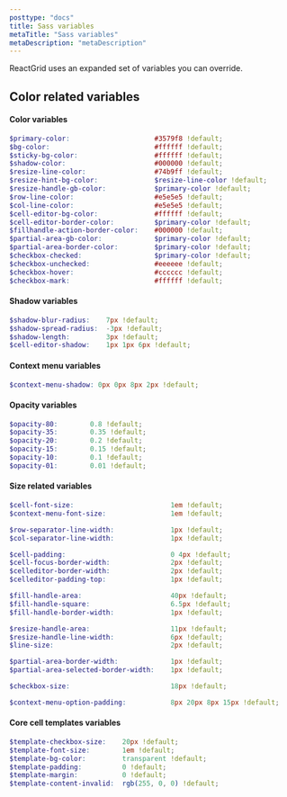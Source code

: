 ```yaml
---
posttype: "docs"
title: Sass variables
metaTitle: "Sass variables"
metaDescription: "metaDescription"
---
```


ReactGrid uses an expanded set of variables you can override.

## Color related variables

#### Color variables
```scss
$primary-color:                     #3579f8 !default;
$bg-color:                          #ffffff !default;
$sticky-bg-color:                   #ffffff !default;
$shadow-color:                      #000000 !default;
$resize-line-color:                 #74b9ff !default;
$resize-hint-bg-color:              $resize-line-color !default;
$resize-handle-gb-color:            $primary-color !default;
$row-line-color:                    #e5e5e5 !default;
$col-line-color:                    #e5e5e5 !default;
$cell-editor-bg-color:              #ffffff !default;
$cell-editor-border-color:          $primary-color !default;
$fillhandle-action-border-color:    #000000 !default;
$partial-area-gb-color:             $primary-color !default;
$partial-area-border-color:         $primary-color !default;
$checkbox-checked:                  $primary-color !default;
$checkbox-unchecked:                #eeeeee !default;
$checkbox-hover:                    #cccccc !default;
$checkbox-mark:                     #ffffff !default;
```

#### Shadow variables
```scss
$shadow-blur-radius:    7px !default; 
$shadow-spread-radius:  -3px !default; 
$shadow-length:         3px !default; 
$cell-editor-shadow:    1px 1px 6px !default;
```

#### Context menu variables
```scss
$context-menu-shadow: 0px 0px 8px 2px !default;
```

#### Opacity variables
```scss
$opacity-80:        0.8 !default;
$opacity-35:        0.35 !default;
$opacity-20:        0.2 !default;
$opacity-15:        0.15 !default;
$opacity-10:        0.1 !default;
$opacity-01:        0.01 !default;
```

#### Size related variables
```scss
$cell-font-size:                        1em !default;
$context-menu-font-size:                1em !default;

$row-separator-line-width:              1px !default;
$col-separator-line-width:              1px !default;

$cell-padding:                          0 4px !default;
$cell-focus-border-width:               2px !default;
$celleditor-border-width:               2px !default;
$celleditor-padding-top:                1px !default;

$fill-handle-area:                      40px !default;
$fill-handle-square:                    6.5px !default;
$fill-handle-border-width:              1px !default;

$resize-handle-area:                    11px !default;
$resize-handle-line-width:              6px !default;
$line-size:                             2px !default;

$partial-area-border-width:             1px !default;
$partial-area-selected-border-width:    1px !default;

$checkbox-size:                         18px !default;

$context-menu-option-padding:           8px 20px 8px 15px !default;
```

#### Core cell templates variables

```scss
$template-checkbox-size:    20px !default;
$template-font-size:        1em !default;
$template-bg-color:         transparent !default;
$template-padding:          0 !default;
$template-margin:           0 !default;
$template-content-invalid:  rgb(255, 0, 0) !default;
```